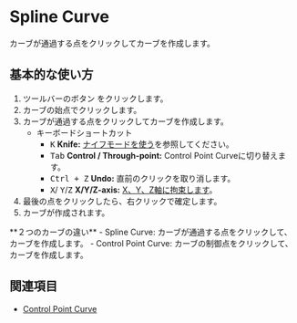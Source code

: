 
# Spline Curve

<Reference shortcut="" command="Spline Curve" button="ツールバー"  buttonIcon='button-spline-curve'/>

カーブが通過する点をクリックしてカーブを作成します。

## 基本的な使い方

1. ツールバーのボタン <ButtonIcon type="button-spline-curve" /> をクリックします。
2. カーブの始点でクリックします。
3. カーブが通過する点をクリックしてカーブを作成します。
   - <Kst>キーボードショートカット</Kst>
      - <kbd>K</kbd> **Knife:** [ナイフモードを使う](/tool/sketching-essentials#use-knife-mode)を参照してください。
      - <kbd>Tab</kbd> **Control /  Through-point:** Control Point Curveに切り替えます。
      - <kbd>Ctrl + Z</kbd> **Undo:** 直前のクリックを取り消します。
      - <kbd>X</kbd>/ <kbd>Y</kbd>/<kbd>Z</kbd> **X/Y/Z-axis:** [X、Y、Z軸に拘束します](/tool/sketching-essentials#constrain-to-an-axis)。
4. 最後の点をクリックしたら、右クリックで確定します。
5. カーブが作成されます。

<Callout type="info" emoji="💡">
**２つのカーブの違い**
- Spline Curve: カーブが通過する点をクリックして、カーブを作成します。
- Control Point Curve: カーブの制御点をクリックして、カーブを作成します。
</Callout>

<VideoPlayer fileName="spline-curve"/>

## 関連項目
- [Control Point Curve](control-point-curve)



